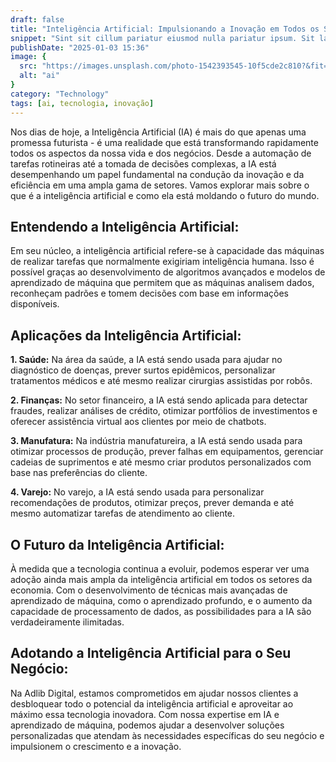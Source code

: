 ```yaml
---
draft: false
title: "Inteligência Artificial: Impulsionando a Inovação em Todos os Setores"
snippet: "Sint sit cillum pariatur eiusmod nulla pariatur ipsum. Sit laborum anim qui mollit tempor pariatur nisi minim dolor. Aliquip et adipisicing sit sit fugiat"
publishDate: "2025-01-03 15:36"
image: {
  src: "https://images.unsplash.com/photo-1542393545-10f5cde2c810?&fit=crop&w=430&h=240",
  alt: "ai"
}
category: "Technology"
tags: [ai, tecnologia, inovação]
---
```



Nos dias de hoje, a Inteligência Artificial (IA) é mais do que apenas uma promessa futurista - é uma realidade que está transformando rapidamente todos os aspectos da nossa vida e dos negócios. Desde a automação de tarefas rotineiras até a tomada de decisões complexas, a IA está desempenhando um papel fundamental na condução da inovação e da eficiência em uma ampla gama de setores. Vamos explorar mais sobre o que é a inteligência artificial e como ela está moldando o futuro do mundo.

## Entendendo a Inteligência Artificial:

Em seu núcleo, a inteligência artificial refere-se à capacidade das máquinas de realizar tarefas que normalmente exigiriam inteligência humana. Isso é possível graças ao desenvolvimento de algoritmos avançados e modelos de aprendizado de máquina que permitem que as máquinas analisem dados, reconheçam padrões e tomem decisões com base em informações disponíveis.

## Aplicações da Inteligência Artificial:

<b>1. Saúde:</b> Na área da saúde, a IA está sendo usada para ajudar no diagnóstico de doenças, prever surtos epidêmicos, personalizar tratamentos médicos e até mesmo realizar cirurgias assistidas por robôs.

<b>2. Finanças:</b> No setor financeiro, a IA está sendo aplicada para detectar fraudes, realizar análises de crédito, otimizar portfólios de investimentos e oferecer assistência virtual aos clientes por meio de chatbots.

<b>3. Manufatura:</b> Na indústria manufatureira, a IA está sendo usada para otimizar processos de produção, prever falhas em equipamentos, gerenciar cadeias de suprimentos e até mesmo criar produtos personalizados com base nas preferências do cliente.

<b>4. Varejo:</b> No varejo, a IA está sendo usada para personalizar recomendações de produtos, otimizar preços, prever demanda e até mesmo automatizar tarefas de atendimento ao cliente.

## O Futuro da Inteligência Artificial:

À medida que a tecnologia continua a evoluir, podemos esperar ver uma adoção ainda mais ampla da inteligência artificial em todos os setores da economia. Com o desenvolvimento de técnicas mais avançadas de aprendizado de máquina, como o aprendizado profundo, e o aumento da capacidade de processamento de dados, as possibilidades para a IA são verdadeiramente ilimitadas.

## Adotando a Inteligência Artificial para o Seu Negócio:

Na Adlib Digital, estamos comprometidos em ajudar nossos clientes a desbloquear todo o potencial da inteligência artificial e aproveitar ao máximo essa tecnologia inovadora. Com nossa expertise em IA e aprendizado de máquina, podemos ajudar a desenvolver soluções personalizadas que atendam às necessidades específicas do seu negócio e impulsionem o crescimento e a inovação.
